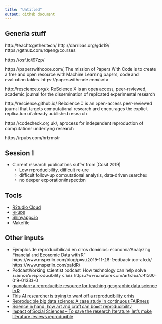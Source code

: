 ```yaml
---
title: "Untitled"
output: github_document
---
```



## Generla stuff
http://teachtogether.tech/
http://darribas.org/gds19/
https://github.com/rdpeng/courses

https://osf.io/j97zp/


https://paperswithcode.com/, The mission of Papers With Code is to create a free and open resource with Machine Learning papers, code and evaluation tables.
https://paperswithcode.com/sota


http://rescience.org/x. 
ReScience X is an open access, peer-reviewed, academic journal for the dissemination of replicated experimental research

http://rescience.github.io/
ReScience C is an open-access peer-reviewed journal that targets computational research and encourages the explicit replication of already published research

https://codecheck.org.uk/, aprocess for independent reproduction of computations underlying research

https://rpubs.com/hrbrmstr


## Session 1


* Current research publications suffer from (Cosit 2019)
  * Low reproducibility, difficult re-ure
  * difficult follow-up computational analysis, data-driven searches
  * no deeper exploration/inspection 
  
## Tools

* [RStudio Cloud](https://rstudio.cloud/)
* [RPubs](https://rpubs.com/)
* [Shinyapps.io](https://www.shinyapps.io/)
* Makefile

## Other inputs

* Ejemplos de reproducibilidad en otros dominios: 
economía“Analyzing Financial and Economic Data with R"
https://www.msperlin.com/blog/post/2019-11-25-feedback-toc-afedr/ 
https://www.msperlin.com/pafdR/
* PodcastWorking scientist podcast: How technology can help solve science's reproducibility crisis
https://www.nature.com/articles/d41586-019-01333-0
* [granolarr: a reproducible resource for teaching geographic data science in R](https://sdesabbata.github.io/granolarr/)
* [This AI researcher is trying to ward off a reproducibility crisis](https://www.nature.com/articles/d41586-019-03895-5)
* [Reproducible big data science: A case study in continuous FAIRness](https://journals.plos.org/plosone/article?id=10.1371/journal.pone.0213013)
* [Science in hand: how art and craft can boost reproducibility](https://www.nature.com/articles/d41586-018-07676-4)
* [Impact of Social Sciences – To save the research literature, let’s make literature reviews reproducible](https://blogs.lse.ac.uk/impactofsocialsciences/2018/06/19/to-save-the-research-literature-lets-make-literature-reviews-reproducible/)


